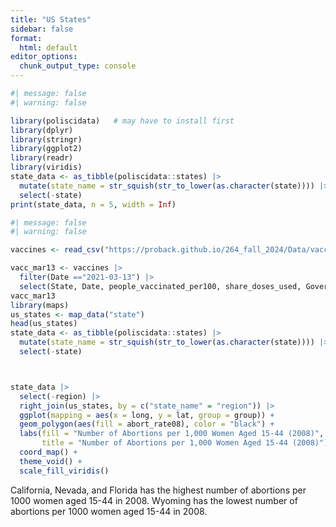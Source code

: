 ```yaml
---
title: "US States"
sidebar: false
format:
  html: default
editor_options: 
  chunk_output_type: console
---
```


```r
#| message: false
#| warning: false

library(poliscidata)   # may have to install first
library(dplyr)
library(stringr)
library(ggplot2)
library(readr)
library(viridis)
state_data <- as_tibble(poliscidata::states) |>
  mutate(state_name = str_squish(str_to_lower(as.character(state)))) |>
  select(-state)
print(state_data, n = 5, width = Inf)
```

```r

#| message: false
#| warning: false

vaccines <- read_csv("https://proback.github.io/264_fall_2024/Data/vacc_Mar21.csv") 

vacc_mar13 <- vaccines |>
  filter(Date =="2021-03-13") |>
  select(State, Date, people_vaccinated_per100, share_doses_used, Governor)
vacc_mar13
library(maps)
us_states <- map_data("state")
head(us_states)
state_data <- as_tibble(poliscidata::states) |>
  mutate(state_name = str_squish(str_to_lower(as.character(state)))) |>
  select(-state)



state_data |>
  select(-region) |>
  right_join(us_states, by = c("state_name" = "region")) |>
  ggplot(mapping = aes(x = long, y = lat, group = group)) + 
  geom_polygon(aes(fill = abort_rate08), color = "black") + 
  labs(fill = "Number of Abortions per 1,000 Women Aged 15-44 (2008)",
       title = "Number of Abortions per 1,000 Women Aged 15-44 (2008)")+
  coord_map() + 
  theme_void() +  
  scale_fill_viridis()
```

California, Nevada, and Florida has the highest number of abortions per 1000 women aged 15-44 in 2008. Wyoming has the lowest number of abortions per 1000 women aged 15-44 in 2008.